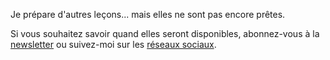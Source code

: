 Je prépare d'autres leçons... mais elles ne sont pas encore prêtes.

Si vous souhaitez savoir quand elles seront disponibles, abonnez-vous à la [newsletter](https://mailchi.mp/0db676437a2f/code-like-a-journalist) ou suivez-moi sur les [réseaux sociaux](/contact).